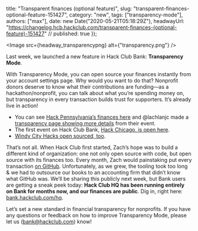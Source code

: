   title: "Transparent finances (optional feature)",
  slug: "transparent-finances-optional-feature-151427",
  category: "new",
  tags: ["transparency-mode"],
  authors: ["max"],
  date: new Date("2020-05-21T05:18:29Z"),
  headwayUrl: "https://changelog.hcb.hackclub.com/transparent-finances-(optional-feature)-151427" // published: true
});


      
<Image src={headway_transparencypng} alt={"transparency.png"} />


Last week, we launched a new feature in Hack Club Bank: **Transparency Mode**.

With Transparency Mode, you can open source your finances instantly from your account settings page. Why would you want to do that? Nonprofit donors deserve to know what their contributions are funding—as a hackathon/nonprofit, you can talk about what you’re spending money on, but transparency in every transaction builds trust for supporters. It’s already live in action!

- You can see [Hack Pennsylvania’s finances here](https://bank.hackclub.com/hackpenn) and @lachlanjc made a [transparency page showing more details](https://hackpenn.com/finances) from their event.
- The first event on Hack Club Bank, [Hack Chicago, is open here](https://bank.hackclub.com/hack-chicago).
- [Windy City Hacks open sourced, too](https://bank.hackclub.com/windyhacks).

That’s not all. When Hack Club first started, Zach’s hope was to build a different kind of organization: one not only open source with code, but open source with its finances too. Every month, Zach would painstaking put every transaction [on GitHub](https://github.com/hackclub/ledger). Unfortunately, as we grew, the tooling took too long & we had to outsource our books to an accounting firm that didn’t know what GitHub was.
We’ll be sharing this publicly next week, but Bank users are getting a sneak peek today: **Hack Club HQ has been running entirely on Bank for months now, and our finances are public**. Dig in, right here: [bank.hackclub.com/hq](https://bank.hackclub.com/hq).

Let’s set a new standard in financial transparency for nonprofits. If you have any questions or feedback on how to improve Transparency Mode, please let us (bank@hackclub.com) know!
